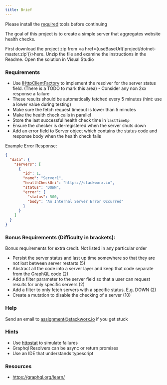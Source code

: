 ```yaml
---
title: Brief
---
```



Please install the [required](requirements) tools before continuing

The goal of this project is to create a simple server that aggregates website health checks.

First download the project zip from <a href={useBaseUrl('project/dotnet-master.zip')}>here</a>.
Unzip the file and examine the instructions in the Readme.
Open the solution in Visual Studio

### Requirements

- Use [IHttpClientFactory](https://docs.microsoft.com/en-us/aspnet/core/fundamentals/http-requests?view=aspnetcore-3.1) to implement the resolver for the server status field. (There is a TODO to mark this area) - Consider any non 2xx response a failure
- These results should be automatically fetched every 5 minutes (hint: use a lower value during testing)
- Make sure the fetch request timeout is lower than 5 minutes
- Make the health check calls in parallel
- Store the last successful health check time in `lastTimeUp`
- Ensure the checker is de-registered when the server shuts down
- Add an error field to Server object which contains the status code and response body when the health check fails

Example Error Response:

```json
{
  "data": {
    "servers": [
      {
        "id": 1,
        "name": "Server1",
        "healthCheckUri": "https://stackworx.io",
        "status": "DOWN",
        "error": {
          "status": 500,
          "body": "An Internal Server Error Occurred"
        }
      }
    ]
  }
}
```

### Bonus Requirements (Difficulty in brackets):

Bonus requirements for extra credit. Not listed in any particular order

- Persist the server status and last up time somewhere so that they are not lost between server restarts (5)
- Abstract all the code into a server layer and keep that code separate from the GraphQL code (2)
- Add a filter parameter to the server field so that a user can request results for only specific servers (2)
- Add a filter to only fetch servers with a specific status. E.g. DOWN (2)
- Create a mutation to disable the checking of a server (10)

### Help

Send an email to <assignment@stackworx.io> if you get stuck

### Hints

- Use [httpstat](http://httpstat.us/) to simulate failures
- Graphql Resolvers can be async or return promises
- Use an IDE that understands typescript

### Resources

- https://graphql.org/learn/
